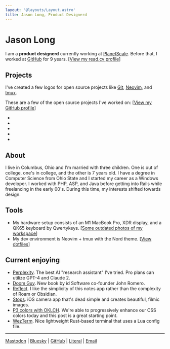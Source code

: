 ```yaml
---
layout: '@layouts/Layout.astro'
title: Jason Long, Product Designerd
---
```


# Jason Long

I am a **product designerd** currently working at [PlanetScale](https://planetscale.com). Before that, I worked at [GitHub](https://github.com) for 9 years. [[View my read.cv profile](https://read.cv/jasonlong)]

## Projects

I've created a few logos for open source projects like [Git](https://git-scm.com), [Neovim](https://neovim.io/), and [tmux](https://github.com/tmux/tmux/wiki).

These are a few of the open source projects I've worked on: [[View my GitHub profile](https://github.com/jasonlong)]

* <GitHubProject name='isometric-contributions' description='3D GitHub contribution graph' repo='jasonlong/isometric-contributions' />
* <GitHubProject name='geo_pattern' description='Procedurally-generated background patterns' repo='jasonlong/geo_pattern' />
* <GitHubProject name='mater' description='Pomodoro client' repo='jasonlong/mater' />
* <GitHubProject name='cayman-theme' description='Default GitHub Pages theme' repo='jasonlong/cayman-theme' />
* <GitHubProject name='beam' description='A simple message board for your organization or project' repo='planetscale/beam' />

## About

I live in Columbus, Ohio and I'm married with three children. One is out of college, one's in college, and the other is 7 years old. I have a degree in Computer Science from Ohio State and I started my career as a Windows developer. I worked with PHP, ASP, and Java before getting into Rails while freelancing in the early 00's. During this time, my interests shifted towards design.

## Tools

* My hardware setup consists of an M1 MacBook Pro, XDR display, and a QK65 keyboard by Qwertykeys. [[Some outdated photos of my workspace](https://www.workspaces.xyz/p/160-jason-long)]
* My dev environment is Neovim + tmux with the Nord theme. [[View dotfiles](https://github.com/jasonlong/dotfiles)]

## Current enjoying
* [Perplexity](https://www.perplexity.ai/). The best AI "research assistant" I've tried. Pro plans can utilize GPT-4 and Claude 2. 
* [Doom Guy](https://romero.com/shop/p/doomguy). New book by id Software co-founder John Romero.
* [Reflect](https://reflect.app). I like the simplicity of this notes app rather than the complexity of Roam or Obsidian.
* [Stops](https://eff.co/stops). iOS camera app that's dead simple and creates beautiful, filmic images.
* [P3 colors with OKLCH](https://evilmartians.com/chronicles/oklch-in-css-why-quit-rgb-hsl). We're able to progressively enhance our CSS colors today and this post is a great starting point.
* [WezTerm](https://wezfurlong.org/wezterm/). Nice lightweight Rust-based terminal that uses a Lua config file. 

----

<a href="https://mastodon.design/@jasonlong" rel="me">Mastodon</a> |
<a href="https://staging.bsky.app/profile/jasonlong.me" rel="me">Bluesky</a> |
[GitHub](https://github.com/jasonlong) |
[Literal](https://literal.club/jasonlong) |
<a href="mailto:jason@jasonlong.me">Email</a>
